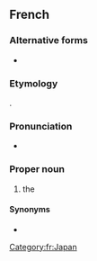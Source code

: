 {{also|pays du Soleil-Levant}}
==French==

===Alternative forms===
* {{l|fr|pays du Soleil-Levant}}

===Etymology===
{{calque|fr|ja|日本|tr=Nihon|t=Japan}}.

===Pronunciation===
* {{fr-IPA|paiïs du Soleil Levant}}

===Proper noun===
{{fr-proper noun|m|head=le [[pays]] [[du]] [[soleil|Soleil]] [[levant|Levant]]}}

# {{lb|fr|periphrasis}} the {{l|en|Land of the Rising Sun}} {{gloss|Japan}}

====Synonyms====
* {{l|fr|Japon}}

[[Category:fr:Japan]]
